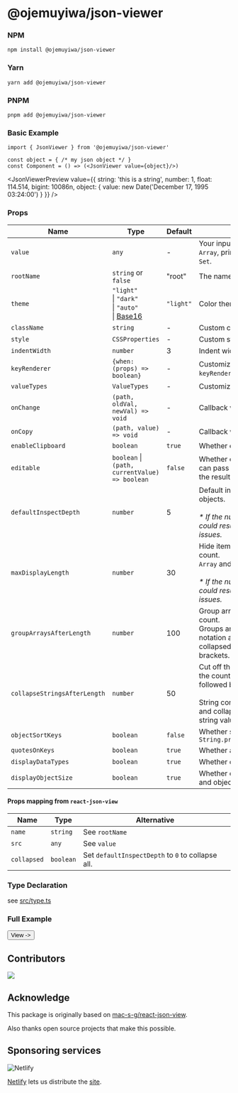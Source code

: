 
# @ojemuyiwa/json-viewer

### NPM

```shell
npm install @ojemuyiwa/json-viewer
```

### Yarn

```shell
yarn add @ojemuyiwa/json-viewer
```

### PNPM

```shell
pnpm add @ojemuyiwa/json-viewer
```

### Basic Example

```tsx
import { JsonViewer } from '@ojemuyiwa/json-viewer'

const object = { /* my json object */ }
const Component = () => (<JsonViewer value={object}/>)
```

<JsonViewerPreview
  value={{
    string: 'this is a string',
    number: 1,
    float: 114.514,
    bigint: 10086n,
    object: {
      value: new Date('December 17, 1995 03:24:00')
    }
  }}
/>

### Props

| Name                         | Type                                                                                                    | Default   | Description                                                                                                                                                                          |
| ---------------------------- | ------------------------------------------------------------------------------------------------------- | --------- | ------------------------------------------------------------------------------------------------------------------------------------------------------------------------------------ |
| `value`                      | `any`                                                                                                   | -         | Your input data. Any value, `object`, `Array`, primitive type, even `Map` or `Set`.                                                                                                  |
| `rootName`                   | `string` or `false`                                                                                     | "root"    | The name of the root value.                                                                                                                                                          |
| `theme`                      | `"light"` <br />\| `"dark"` <br />\| `"auto"` <br />\| [Base16](https://github.com/chriskempson/base16) | `"light"` | Color theme.                                                                                                                                                                         |
| `className`                  | `string`                                                                                                | -         | Custom class name.                                                                                                                                                                   |
| `style`                      | `CSSProperties`                                                                                         | -         | Custom style.                                                                                                                                                                        |
| `indentWidth`                | `number`                                                                                                | 3         | Indent width for nested objects                                                                                                                                                      |
| `keyRenderer`                | `{when: (props) => boolean}`                                                                            | -         | Customize a key, if `keyRenderer.when` returns `true`.                                                                                                                               |
| `valueTypes`                 | `ValueTypes`                                                                                            | -         | Customize value types.                                                                                                                                                               |
| `onChange`                   | `(path, oldVal, newVal) => void`                                                                        | -         | Callback when value changed.                                                                                                                                                         |
| `onCopy`                     | `(path, value) => void`                                                                                 | -         | Callback when value copied.                                                                                                                                                          |
| `enableClipboard`            | `boolean`                                                                                               | `true`    | Whether enable clipboard feature.                                                                                                                                                    |
| `editable`                   | `boolean` \|<br />`(path, currentValue) => boolean`                                                     | `false`   | Whether enable edit feature. You can pass a function to customize the result.                                                                                                        |
| `defaultInspectDepth`        | `number`                                                                                                | 5         | Default inspect depth for nested objects.<br /><br />_\* If the number is set too large, it could result in performance issues._                                                     |
| `maxDisplayLength`           | `number`                                                                                                | 30        | Hide items after reaching the count.<br />`Array` and `Object` will be affected.<br /><br />_\* If the number is set too large, it could result in performance issues._              |
| `groupArraysAfterLength`     | `number`                                                                                                | 100       | Group arrays after reaching the count.<br />Groups are displayed with bracket notation and can be expanded and collapsed by clicking on the brackets.                                |
| `collapseStringsAfterLength` | `number`                                                                                                | 50        | Cut off the string after reaching the count. Collapsed strings are followed by an ellipsis.<br /><br />String content can be expanded and collapsed by clicking on the string value. |
| `objectSortKeys`             | `boolean`                                                                                               | `false`   | Whether sort keys through `String.prototype.localeCompare()`                                                                                                                         |
| `quotesOnKeys`               | `boolean`                                                                                               | `true`    | Whether add quotes on keys.                                                                                                                                                          |
| `displayDataTypes`           | `boolean`                                                                                               | `true`    | Whether display data type labels.                                                                                                                                                    |
| `displayObjectSize`          | `boolean`                                                                                               | `true`    | Whether display the size of array and object.                                                                                                                                        |

#### Props mapping from `react-json-view`

| Name        | Type      | Alternative                                       |
| ----------- | --------- | ------------------------------------------------- |
| `name`      | `string`  | See `rootName`                                    |
| `src`       | `any`     | See `value`                                       |
| `collapsed` | `boolean` | Set `defaultInspectDepth` to `0` to collapse all. |

### Type Declaration

see [src/type.ts](https://github.com/ojemuyiwa/json-viewer/blob/main/src/type.ts)

### Full Example

<Link href="/full">
  <Button>
    View ->
  </Button>
</Link>

## Contributors

<a href="https://github.com/ojemuyiwa/json-viewer/graphs/contributors"><img src="https://opencollective.com/json-viewer/contributors.svg?width=890&button=false" /></a>

## Acknowledge

This package is originally based on [mac-s-g/react-json-view](https://github.com/mac-s-g/react-json-view).

Also thanks open source projects that make this possible.

## Sponsoring services

![Netlify](https://www.netlify.com/v3/img/components/full-logo-light.svg)

[Netlify](https://www.netlify.com/) lets us distribute the [site](https://viewer.textea.io).
